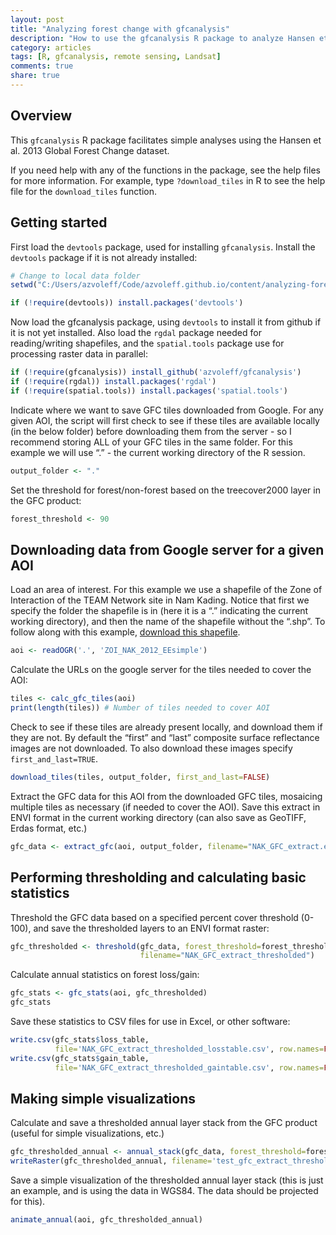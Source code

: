 ```yaml
---
layout: post
title: "Analyzing forest change with gfcanalysis"
description: "How to use the gfcanalysis R package to analyze Hansen et al. 2013 Global Forest Change dataset"
category: articles
tags: [R, gfcanalysis, remote sensing, Landsat]
comments: true
share: true
---
```


## Overview
This `gfcanalysis` R package facilitates simple analyses using the Hansen et 
al.  2013 Global Forest Change dataset. 

If you need help with any of the functions in the package, see the help files 
for more information. For example, type `?download_tiles` in R to see the help 
file for the `download_tiles` function.

## Getting started

First load the `devtools` package, used for installing `gfcanalysis`. Install the 
`devtools` package if it is not already installed:

```r
# Change to local data folder
setwd("C:/Users/azvoleff/Code/azvoleff.github.io/content/analyzing-forest-change-with-gfcanalysis")
```

```r
if (!require(devtools)) install.packages('devtools')
```

Now load the gfcanalysis package, using `devtools` to install it from github if it 
is not yet installed. Also load the `rgdal` package needed for reading/writing 
shapefiles, and the `spatial.tools` package use for processing raster data in 
parallel:

```r
if (!require(gfcanalysis)) install_github('azvoleff/gfcanalysis')
if (!require(rgdal)) install.packages('rgdal')
if (!require(spatial.tools)) install.packages('spatial.tools')
```

<!---
Start the parallel processing engine - comment out this line, and the 
sfQuickStop() line at the end of this script if you do NOT want `gfcanalysis` 
to use all of the available computing power on your machine (for example if you 
need to use the computer for email, etc. while it is processing GFC data)

```r
sfQuickInit()
```
-->

Indicate where we want to save GFC tiles downloaded from Google. For any given 
AOI, the script will first check to see if these tiles are available locally 
(in the below folder) before downloading them from the server - so I recommend 
storing ALL of your GFC tiles in the same folder. For this example we will use 
"." - the current working directory of the R session.

```r
output_folder <- "."
```

Set the threshold for forest/non-forest based on the treecover2000 layer in 
the GFC product:

```r
forest_threshold <- 90
```

## Downloading data from Google server for a given AOI

Load an area of interest. For this example we use a shapefile of the Zone of 
Interaction of the TEAM Network site in Nam Kading. Notice that first we 
specify the folder the shapefile is in (here it is a "." indicating the current 
working directory), and then the name of the shapefile without the ".shp". To 
follow along with this example, [download this 
shapefile](/content/analyzing-forest-change-with-gfcanalysis/ZOI_NAK_2012_EEsimple.zip).

```r
aoi <- readOGR('.', 'ZOI_NAK_2012_EEsimple')
```

Calculate the URLs on the google server for the tiles needed to cover the AOI:

```r
tiles <- calc_gfc_tiles(aoi)
print(length(tiles)) # Number of tiles needed to cover AOI
```

Check to see if these tiles are already present locally, and download them if 
they are not. By default the "first" and "last" composite surface reflectance 
images are not downloaded. To also download these images specify 
`first_and_last=TRUE`.

```r
download_tiles(tiles, output_folder, first_and_last=FALSE)
```

Extract the GFC data for this AOI from the downloaded GFC tiles, mosaicing 
multiple tiles as necessary (if needed to cover the AOI). Save this extract in 
ENVI format in the current working directory (can also save as GeoTIFF, Erdas 
format, etc.)

```r
gfc_data <- extract_gfc(aoi, output_folder, filename="NAK_GFC_extract.envi")
```


## Performing thresholding and calculating basic statistics

Threshold the GFC data based on a specified percent cover threshold (0-100), 
and save the thresholded layers to an ENVI format raster:
```r
gfc_thresholded <- threshold(gfc_data, forest_threshold=forest_threshold, 
                             filename="NAK_GFC_extract_thresholded")
```

Calculate annual statistics on forest loss/gain:
```r
gfc_stats <- gfc_stats(aoi, gfc_thresholded)
gfc_stats
```

Save these statistics to CSV files for use in Excel, or other software:

```r
write.csv(gfc_stats$loss_table, 
          file='NAK_GFC_extract_thresholded_losstable.csv', row.names=FALSE)
write.csv(gfc_stats$gain_table, 
          file='NAK_GFC_extract_thresholded_gaintable.csv', row.names=FALSE)
```
## Making simple visualizations

Calculate and save a thresholded annual layer stack from the GFC product 
(useful for simple visualizations, etc.)

```r
gfc_thresholded_annual <- annual_stack(gfc_data, forest_threshold=forest_threshold)
writeRaster(gfc_thresholded_annual, filename='test_gfc_extract_thresholded_annual.tif')
```

Save a simple visualization of the thresholded annual layer stack (this is 
just an example, and is using the data in WGS84. The data should be projected 
for this).

```r
animate_annual(aoi, gfc_thresholded_annual)
```

